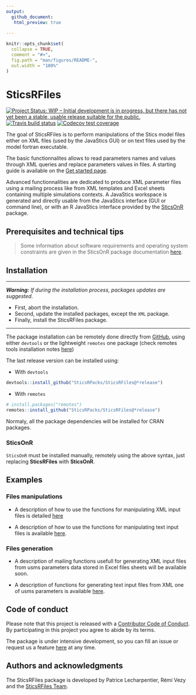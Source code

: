 ```yaml
---
output: 
  github_document:
   html_preview: true     
        
---
```


<!-- README.md is generated from README.Rmd. Please edit that file -->

```r
knitr::opts_chunk$set(
  collapse = TRUE,
  comment = "#>",
  fig.path = "man/figures/README-",
  out.width = "100%"
)
```

# SticsRFiles

<!-- badges: start -->
[![Project Status: WIP – Initial development is in progress, but there has not yet been a stable, usable release suitable for the public.](https://www.repostatus.org/badges/latest/wip.svg)](https://www.repostatus.org/#wip)
[![Travis build status](https://travis-ci.org/SticsRPacks/SticsRFiles.svg?branch=master)](https://travis-ci.org/SticsRPacks/SticsRFiles)
[![Codecov test coverage](https://codecov.io/gh/SticsRPacks/SticsRFiles/branch/master/graph/badge.svg)](https://codecov.io/gh/SticsRPacks/SticsRFiles?branch=master)
<!-- badges: end -->

The goal of SticsRFiles is to perform manipulations of the Stics model files either on XML files (used by the JavaStics GUI) or on text files used by the model fortran executable.

The basic functionnalites allows to read parameters names and values through XML queries and replace parameters values in files. A starting guide is available on the [Get started page](https://sticsrpacks.github.io/SticsRFiles/articles/SticsRFiles.html).

Advanced functionnalities are dedicated to produce XML parameter files using a mailing process like from XML templates and Excel sheets containing multiple simulations contexts. A JavaStics workspace is generated and directly usable from the JavaStics interface (GUI or command line), or with an R JavaStics interface provided by the [SticsOnR](https://SticsRPacks.github.io/SticsOnR) package.

## Prerequisites and technical tips

> Some information about software requirements and operating system constraints are given in the SticsOnR package documentation [here](https://sticsrpacks.github.io/SticsOnR).

## Installation

---

_**Warning:**_ *If during the installation process, packages updates are suggested.*

* First, abort the installation.
* Second, update the installed packages, except the `XML` package.
* Finally, install the SticsRFiles package.

---

The package installation can be remotely done directly from [GitHub](https://github.com/), using either `devtools` or the lightweight `remotes` one package (check remotes tools installation notes [here](https://sticsrpacks.github.io/SticsOnR#remote-installation-tools))

The last release version can be installed using:

* With `devtools`

``` r
devtools::install_github("SticsRPacks/SticsRFiles@*release")
```
* With `remotes`

``` r
# install.packages("remotes")
remotes::install_github("SticsRPacks/SticsRFiles@*release")
```
Normaly, all the package dependencies will be installed for CRAN packages.

### SticsOnR
`SticsOnR` must be installed manually, remotely using the above syntax, just replacing **SticsRFiles** with **SticsOnR**.  

## Examples

### Files manipulations
* A description of how to use the functions for manipulating XML input files is detailed 
[here](https://sticsrpacks.github.io/SticsRFiles/articles/Manipulating_Stics_XML_files.html)

* A description of how to use the functions for manipulating text input files is available [here](https://sticsrpacks.github.io/SticsRFiles/articles/Manipulating_Stics_text_files).

### Files generation
* A description of mailing functions usefull for generating XML input files from usms parameters data stored in Excel files sheets will be available soon.

* A description of functions for generating text input files from XML one of usms parameters is available [here](https://sticsrpacks.github.io/SticsRFiles/articles/Generating_Stics_text_files.html).

## Code of conduct

Please note that this project is released with a [Contributor Code of Conduct](CODE_OF_CONDUCT.md). By participating in this project you agree to abide by its terms.

The package is under intensive development, so you can fill an issue or request us a feature [here](https://github.com/SticsRPacks/SticsRFiles/issues) at any time. 

## Authors and acknowledgments

The SticsRFiles package is developed by Patrice Lecharpentier, Rémi Vezy and the [SticsRFiles Team](https://github.com/orgs/SticsRPacks/teams/sticsrfiles).
